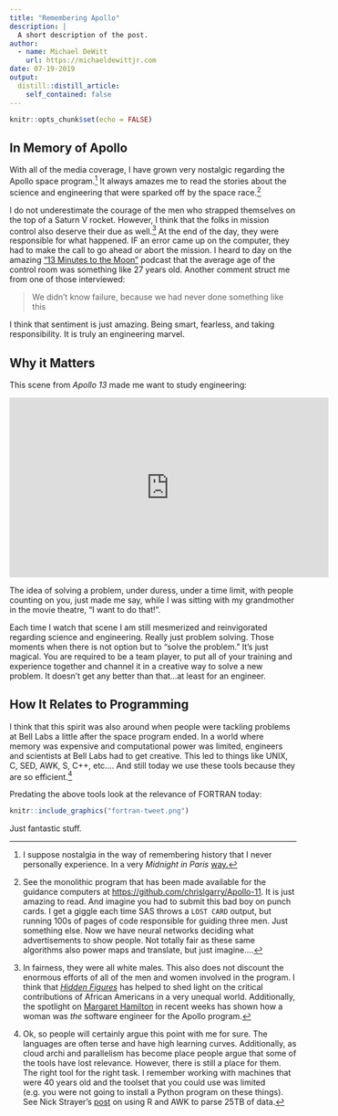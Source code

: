 ```yaml
---
title: "Remembering Apollo"
description: |
  A short description of the post.
author:
  - name: Michael DeWitt
    url: https://michaeldewittjr.com
date: 07-19-2019
output:
  distill::distill_article:
    self_contained: false
---
```


```r
knitr::opts_chunk$set(echo = FALSE)
```

## In Memory of Apollo

With all of the media coverage, I have grown very nostalgic regarding the Apollo space program.^[I suppose nostalgia in the way of remembering history that I never personally experience. In a very _Midnight in Paris_ [way.](https://www.livescience.com/18478-midnight-paris-oscars-nostalgia.html)] It always amazes me to read the stories about the science and engineering that were sparked off by the space race.^[See the monolithic program that has been made available for the guidance computers at <https://github.com/chrislgarry/Apollo-11>. It is just amazing to read. And imagine you had to submit this bad boy on punch cards. I get a giggle each time SAS throws a `LOST CARD` output, but running 100s of pages of code responsible for guiding three men. Just something else. Now we have neural networks deciding what advertisements to show people. Not totally fair as these same algorithms also power maps and translate, but just imagine....] 

I do not underestimate the courage of the men who strapped themselves on the top of a Saturn V rocket. However, I think that the folks in mission control also deserve their due as well.^[In fairness, they were all white males. This also does not discount the enormous efforts of all of the men and women involved in the program. I think that [_Hidden Figures_](https://en.wikipedia.org/wiki/Hidden_Figures) has helped to shed light on the critical contributions of African Americans in a very unequal world. Additionally, the spotlight on [Margaret Hamilton](https://en.wikipedia.org/wiki/Margaret_Hamilton_(software_engineer)) in recent weeks has shown how a woman was _the_ software engineer for the Apollo program.] At the end of the day, they were responsible for what happened. IF an error came up on the computer, they had to make the call to go ahead or abort the mission. I heard to day on the amazing ["13 Minutes to the Moon"](https://www.bbc.co.uk/programmes/w13xttx2) podcast that the average age of the control room was something like 27 years old. Another comment struct me from one of those interviewed:

>We didn't know failure, because we had never done something like this

I think that sentiment is just amazing. Being smart, fearless, and taking responsibility. It is truly an engineering marvel.

## Why it Matters

This scene from _Apollo 13_ made me want to study engineering:

<iframe width="560" height="315" src="https://www.youtube-nocookie.com/embed/ry55--J4_VQ" frameborder="0" allow="accelerometer; autoplay; encrypted-media; gyroscope; picture-in-picture" allowfullscreen></iframe>

The idea of solving a problem, under duress, under a time limit, with people counting on you, just made me say, while I was sitting with my grandmother in the movie theatre, "I want to do that!". 

Each time I watch that scene I am still mesmerized and reinvigorated regarding science and engineering. Really just problem solving. Those moments when there is not option but to "solve the problem." It's just magical. You are required to be a team player, to put all of your training and experience together and channel it in a creative way to solve a new problem. It doesn't get any better than that...at least for an engineer.


## How It Relates to Programming

I think that this spirit was also around when people were tackling problems at Bell Labs a little after the space program ended. In a world where memory was expensive and computational power was limited, engineers and scientists at Bell Labs had to get creative. This led to things like UNIX, C, SED, AWK, S, C++, etc.... And still today we use these tools because they are so efficient.^[Ok, so people will certainly argue this point with me for sure. The languages are often terse and have high learning curves. Additionally, as cloud archi and parallelism has become place people argue that some of the tools have lost relevance. However, there is still a place for them. The right tool for the right task. I remember working with machines that were 40 years old and the toolset that you could use was limited (e.g. you were not going to install a Python program on these things). See Nick Strayer's [post](https://livefreeordichotomize.com/2019/06/04/using_awk_and_r_to_parse_25tb/) on using R and AWK to parse 25TB of data.]

Predating the above tools look at the relevance of FORTRAN today:


```r

knitr::include_graphics("fortran-tweet.png")
```


Just fantastic stuff.
